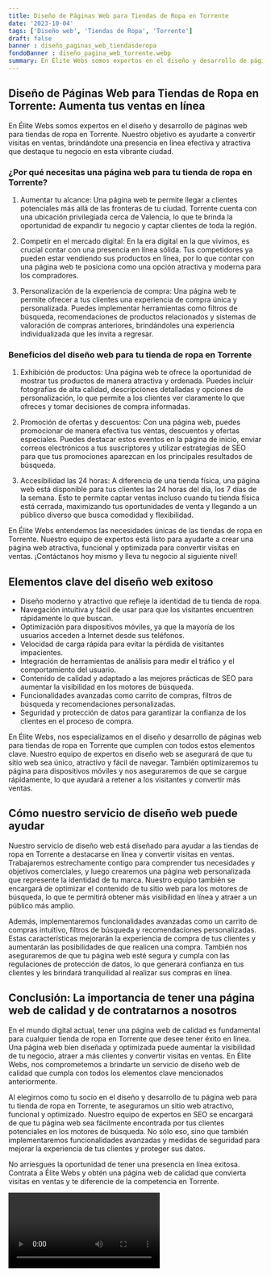 ```yaml
---
title: Diseño de Páginas Web para Tiendas de Ropa en Torrente
date: '2023-10-04'
tags: ['Diseño web', 'Tiendas de Ropa', 'Torrente']
draft: false
banner : diseño_paginas_web_tiendasderopa
fondoBanner : diseño_pagina_web_torrente.webp
summary: En Élite Webs somos expertos en el diseño y desarrollo de páginas web para tiendas de ropa en Torrente. Nuestro objetivo es ayudarte a convertir visitas en ventas, brindándote una presencia en línea efectiva y atractiva que destaque tu negocio en esta vibrante ciudad.
---
```


## Diseño de Páginas Web para Tiendas de Ropa en Torrente: Aumenta tus ventas en línea

En Élite Webs somos expertos en el diseño y desarrollo de páginas web para tiendas de ropa en Torrente. Nuestro objetivo es ayudarte a convertir visitas en ventas, brindándote una presencia en línea efectiva y atractiva que destaque tu negocio en esta vibrante ciudad.

### ¿Por qué necesitas una página web para tu tienda de ropa en Torrente?

1. Aumentar tu alcance: Una página web te permite llegar a clientes potenciales más allá de las fronteras de tu ciudad. Torrente cuenta con una ubicación privilegiada cerca de Valencia, lo que te brinda la oportunidad de expandir tu negocio y captar clientes de toda la región.

2. Competir en el mercado digital: En la era digital en la que vivimos, es crucial contar con una presencia en línea sólida. Tus competidores ya pueden estar vendiendo sus productos en línea, por lo que contar con una página web te posiciona como una opción atractiva y moderna para los compradores.

3. Personalización de la experiencia de compra: Una página web te permite ofrecer a tus clientes una experiencia de compra única y personalizada. Puedes implementar herramientas como filtros de búsqueda, recomendaciones de productos relacionados y sistemas de valoración de compras anteriores, brindándoles una experiencia individualizada que les invita a regresar.

### Beneficios del diseño web para tu tienda de ropa en Torrente

1. Exhibición de productos: Una página web te ofrece la oportunidad de mostrar tus productos de manera atractiva y ordenada. Puedes incluir fotografías de alta calidad, descripciones detalladas y opciones de personalización, lo que permite a los clientes ver claramente lo que ofreces y tomar decisiones de compra informadas.

2. Promoción de ofertas y descuentos: Con una página web, puedes promocionar de manera efectiva tus ventas, descuentos y ofertas especiales. Puedes destacar estos eventos en la página de inicio, enviar correos electrónicos a tus suscriptores y utilizar estrategias de SEO para que tus promociones aparezcan en los principales resultados de búsqueda.

3. Accesibilidad las 24 horas: A diferencia de una tienda física, una página web está disponible para tus clientes las 24 horas del día, los 7 días de la semana. Esto te permite captar ventas incluso cuando tu tienda física está cerrada, maximizando tus oportunidades de venta y llegando a un público diverso que busca comodidad y flexibilidad.

En Élite Webs entendemos las necesidades únicas de las tiendas de ropa en Torrente. Nuestro equipo de expertos está listo para ayudarte a crear una página web atractiva, funcional y optimizada para convertir visitas en ventas. ¡Contáctanos hoy mismo y lleva tu negocio al siguiente nivel!

<GifSeo />

<Cta />

## Elementos clave del diseño web exitoso 

- Diseño moderno y atractivo que refleje la identidad de tu tienda de ropa.
- Navegación intuitiva y fácil de usar para que los visitantes encuentren rápidamente lo que buscan.
- Optimización para dispositivos móviles, ya que la mayoría de los usuarios acceden a Internet desde sus teléfonos.
- Velocidad de carga rápida para evitar la pérdida de visitantes impacientes.
- Integración de herramientas de análisis para medir el tráfico y el comportamiento del usuario.
- Contenido de calidad y adaptado a las mejores prácticas de SEO para aumentar la visibilidad en los motores de búsqueda.
- Funcionalidades avanzadas como carrito de compras, filtros de búsqueda y recomendaciones personalizadas.
- Seguridad y protección de datos para garantizar la confianza de los clientes en el proceso de compra.

En Élite Webs, nos especializamos en el diseño y desarrollo de páginas web para tiendas de ropa en Torrente que cumplen con todos estos elementos clave. Nuestro equipo de expertos en diseño web se asegurará de que tu sitio web sea único, atractivo y fácil de navegar. También optimizaremos tu página para dispositivos móviles y nos aseguraremos de que se cargue rápidamente, lo que ayudará a retener a los visitantes y convertir más ventas.

## Cómo nuestro servicio de diseño web puede ayudar 

Nuestro servicio de diseño web está diseñado para ayudar a las tiendas de ropa en Torrente a destacarse en línea y convertir visitas en ventas. Trabajaremos estrechamente contigo para comprender tus necesidades y objetivos comerciales, y luego crearemos una página web personalizada que represente la identidad de tu marca. Nuestro equipo también se encargará de optimizar el contenido de tu sitio web para los motores de búsqueda, lo que te permitirá obtener más visibilidad en línea y atraer a un público más amplio.

Además, implementaremos funcionalidades avanzadas como un carrito de compras intuitivo, filtros de búsqueda y recomendaciones personalizadas. Estas características mejorarán la experiencia de compra de tus clientes y aumentarán las posibilidades de que realicen una compra. También nos aseguraremos de que tu página web esté segura y cumpla con las regulaciones de protección de datos, lo que generará confianza en tus clientes y les brindará tranquilidad al realizar sus compras en línea.

## Conclusión: La importancia de tener una página web de calidad y de contratarnos a nosotros

En el mundo digital actual, tener una página web de calidad es fundamental para cualquier tienda de ropa en Torrente que desee tener éxito en línea. Una página web bien diseñada y optimizada puede aumentar la visibilidad de tu negocio, atraer a más clientes y convertir visitas en ventas. En Élite Webs, nos comprometemos a brindarte un servicio de diseño web de calidad que cumpla con todos los elementos clave mencionados anteriormente.

Al elegirnos como tu socio en el diseño y desarrollo de tu página web para tu tienda de ropa en Torrente, te aseguramos un sitio web atractivo, funcional y optimizado. Nuestro equipo de expertos en SEO se encargará de que tu página web sea fácilmente encontrada por tus clientes potenciales en los motores de búsqueda. No sólo eso, sino que también implementaremos funcionalidades avanzadas y medidas de seguridad para mejorar la experiencia de tus clientes y proteger sus datos.

No arriesgues la oportunidad de tener una presencia en línea exitosa. Contrata a Élite Webs y obtén una página web de calidad que convierta visitas en ventas y te diferencie de la competencia en Torrente.

<Video />

<CtaBot job='Tiendas de Ropa' city='Torrente'/>

<Gmaps query='Torrente+españa+maps' />